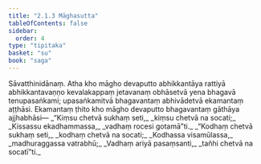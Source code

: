 ```yaml
---
title: "2.1.3 Māghasutta"
tableOfContents: false
sidebar:
  order: 4
type: "tipitaka"
basket: "su"
book: "saga"
---
```



<DynamicBreadcrumb />

<Division number="84" book="saga">

<Paragraph number="376" book="saga">
Sāvatthinidānaṃ. Atha kho māgho devaputto abhikkantāya rattiyā abhikkantavaṇṇo kevalakappaṃ jetavanaṃ obhāsetvā yena bhagavā tenupasaṅkami; upasaṅkamitvā bhagavantaṃ abhivādetvā ekamantaṃ aṭṭhāsi. Ekamantaṃ ṭhito kho māgho devaputto bhagavantaṃ gāthāya ajjhabhāsi—
</Paragraph>

<Paragraph number="377" type="verses" book="saga">
_“Kiṃsu chetvā sukhaṃ seti,_  
_kiṃsu chetvā na socati;_  
_Kissassu ekadhammassa,_  
_vadhaṃ rocesi gotamā”ti._  

</Paragraph>

<Paragraph number="378" type="verses" book="saga">
_“Kodhaṃ chetvā sukhaṃ seti,_  
_kodhaṃ chetvā na socati;_  
_Kodhassa visamūlassa,_  
_madhuraggassa vatrabhū;_  
_Vadhaṃ ariyā pasaṃsanti,_  
_tañhi chetvā na socatī”ti._
</Paragraph>
</Division>